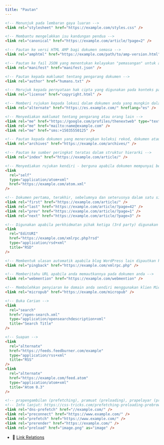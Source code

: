 ```yaml
---
title: "Pautan"
---
```



```html
<!-- Menunjuk pada lembaran gaya luaran -->
<link rel="stylesheet" href="https://example.com/styles.css" />

<!-- Membantu mengelakkan isu kandungan pendua -->
<link rel="canonical" href="https://example.com/article/?page=2" />

<!-- Pautan ke versi HTML AMP bagi dokumen semasa -->
<link rel="amphtml" href="https://example.com/path/to/amp-version.html" />

<!-- Pautan ke fail JSON yang menentukan kelayakan "pemasangan" untuk aplikasi web -->
<link rel="manifest" href="manifest.json" />

<!-- Pautan kepada maklumat tentang pengarang dokumen -->
<link rel="author" href="humans.txt" />

<!-- Merujuk kepada pernyataan hak cipta yang digunakan pada konteks pautan -->
<link rel="license" href="copyright.html" />

<!-- Memberi rujukan kepada lokasi dalam dokumen anda yang mungkin dalam bahasa lain -->
<link rel="alternate" href="https://es.example.com/" hreflang="es" />

<!-- Menyediakan maklumat tentang pengarang atau orang lain -->
<link rel="me" href="https://google.com/profiles/thenextweb" type="text/html" />
<link rel="me" href="mailto:name@example.com" />
<link rel="me" href="sms:+15035550125" />

<!-- Pautan kepada dokumen yang menerangkan koleksi rekod, dokumen atau bahan lain yang mempunyai kepentingan sejarah -->
<link rel="archives" href="https://example.com/archives/" />

<!-- Pautan ke sumber peringkat teratas dalam struktur hierarki -->
<link rel="index" href="https://example.com/article/" />

<!-- Menyediakan rujukan kendiri - berguna apabila dokumen mempunyai beberapa rujukan yang mungkin -->
<link
  rel="self"
  type="application/atom+xml"
  href="https://example.com/atom.xml"
/>

<!-- Dokumen pertama, terakhir, sebelumnya dan seterusnya dalam satu siri dokumen, masing-masing -->
<link rel="first" href="https://example.com/article/" />
<link rel="last" href="https://example.com/article/?page=42" />
<link rel="prev" href="https://example.com/article/?page=1" />
<link rel="next" href="https://example.com/article/?page=3" />

<!-- Digunakan apabila perkhidmatan pihak ketiga (3rd party) digunakan untuk mengekalkan blog -->
<link
  rel="EditURI"
  href="https://example.com/xmlrpc.php?rsd"
  type="application/rsd+xml"
  title="RSD"
/>

<!-- Membentuk ulasan automatik apabila blog WordPress lain dipautkan ke blog atau siaran WordPress anda -->
<link rel="pingback" href="https://example.com/xmlrpc.php" />

<!-- Memberitahu URL apabila anda memautkannya pada dokumen anda -->
<link rel="webmention" href="https://example.com/webmention" />

<!-- Membolehkan penyiaran ke domain anda sendiri menggunakan klien Micropub -->
<link rel="micropub" href="https://example.com/micropub" />

<!-- Buka Carian -->
<link
  rel="search"
  href="/open-search.xml"
  type="application/opensearchdescription+xml"
  title="Search Title"
/>

<!-- Suapan -->
<link
  rel="alternate"
  href="https://feeds.feedburner.com/example"
  type="application/rss+xml"
  title="RSS"
/>
<link
  rel="alternate"
  href="https://example.com/feed.atom"
  type="application/atom+xml"
  title="Atom 0.3"
/>

<!-- prapengambilan (prefetching), pramuat (preloading), prapelayar (prebrowsing) -->
<!-- Info lanjut: https://css-tricks.com/prefetching-preloading-prebrowsing/ -->
<link rel="dns-prefetch" href="//example.com/" />
<link rel="preconnect" href="https://www.example.com/" />
<link rel="prefetch" href="https://www.example.com/" />
<link rel="prerender" href="https://example.com/" />
<link rel="preload" href="image.png" as="image" />
```

- 📖 [Link Relations](https://www.iana.org/assignments/link-relations/link-relations.xhtml)
